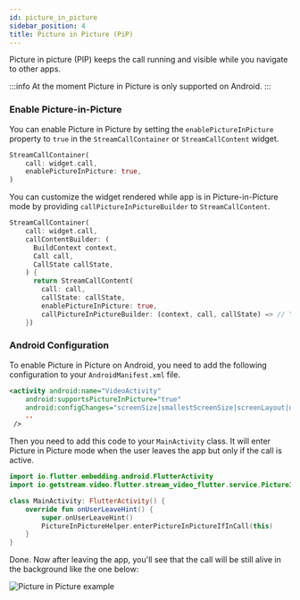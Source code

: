 ```yaml
---
id: picture_in_picture
sidebar_position: 4
title: Picture in Picture (PiP)
---
```


Picture in picture (PIP) keeps the call running and visible while you navigate to other apps.

:::info
  At the moment Picture in Picture is only supported on Android.
:::

### Enable Picture-in-Picture
You can enable Picture in Picture by setting the `enablePictureInPicture` property to `true` in the `StreamCallContainer` or `StreamCallContent` widget.

```dart
StreamCallContainer(
    call: widget.call,
    enablePictureInPicture: true,
)
```

You can customize the widget rendered while app is in Picture-in-Picture mode by providing `callPictureInPictureBuilder` to `StreamCallContent`.

```dart
StreamCallContainer(
    call: widget.call,
    callContentBuilder: (
      BuildContext context,
      Call call,
      CallState callState,
    ) {
      return StreamCallContent(
        call: call,
        callState: callState,
        enablePictureInPicture: true,
        callPictureInPictureBuilder: (context, call, callState) => // YOUR CUSTOM WIDGET
    })
```

### Android Configuration
To enable Picture in Picture on Android, you need to add the following configuration to your `AndroidManifest.xml` file.

```xml
<activity android:name="VideoActivity"
    android:supportsPictureInPicture="true"
    android:configChanges="screenSize|smallestScreenSize|screenLayout|orientation"
    ..
 />
```

Then you need to add this code to your `MainActivity` class. It will enter Picture in Picture mode when the user leaves the app but only if the call is active.

```kotlin
import io.flutter.embedding.android.FlutterActivity
import io.getstream.video.flutter.stream_video_flutter.service.PictureInPictureHelper

class MainActivity: FlutterActivity() {
    override fun onUserLeaveHint() {
        super.onUserLeaveHint()
        PictureInPictureHelper.enterPictureInPictureIfInCall(this)
    }
}
```

Done. Now after leaving the app, you'll see that the call will be still alive in the background like the one below:

![Picture in Picture example](../assets/advanced_assets/pip_example.png)